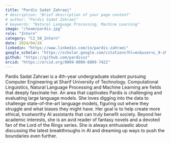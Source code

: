 ```yaml
---
title: "Pardis Sadat Zahraei"
# description: "Brief description of your page content"
# author: "Pardis Sadat Zahraei"
# keywords: "Natural Language Processing, Machine Learning"
image: "/team/pardis.jpg"
role: "Intern"
category: "C2_50_Intern"
date: 2024/04/26
linkedin: "https://www.linkedin.com/in/pardis-zahraei"
google_scholar: "https://scholar.google.com/citations?hl=en&user=L_9-zNYAAAAJ"
github: "https://github.com/pardissz"
orcid: "https://orcid.org/0009-0000-8809-7422"
---
```


Pardis Sadat Zahraei is a 4th-year undergraduate student pursuing Computer Engineering at Sharif University of Technology. Computational Linguistics, Natural Language Processing and Machine Learning are fields that deeply fascinate her.
An area that captivates Pardis is challenging and evaluating large language models. She loves digging into the data to challenge state-of-the-art language models, figuring out where they struggle and what biases they might have. Her goal is to help create more ethical, trustworthy AI assistants that can truly benefit society.
Beyond her academic interests, she is an avid reader of fantasy novels and a devoted fan of the Lord of the Rings series. She is always enthusiastic about discussing the latest breakthroughs in AI and dreaming up ways to push the boundaries even further.